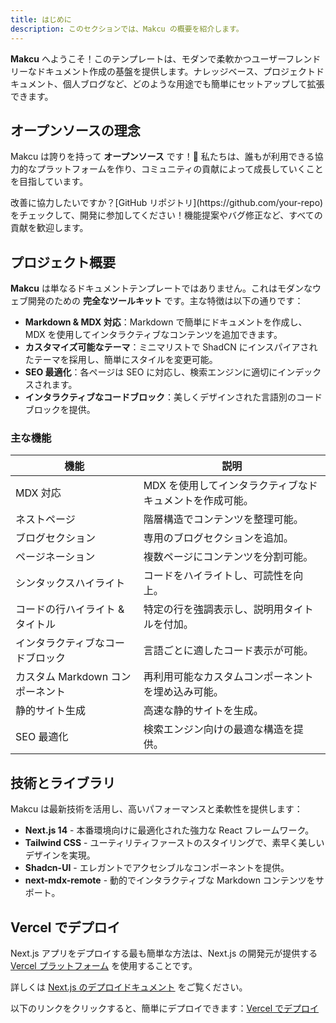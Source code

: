 ```yaml
---
title: はじめに
description: このセクションでは、Makcu の概要を紹介します。
---
```


**Makcu** へようこそ！このテンプレートは、モダンで柔軟かつユーザーフレンドリーなドキュメント作成の基盤を提供します。ナレッジベース、プロジェクトドキュメント、個人ブログなど、どのような用途でも簡単にセットアップして拡張できます。


## オープンソースの理念

Makcu は誇りを持って **オープンソース** です！🎉 私たちは、誰もが利用できる協力的なプラットフォームを作り、コミュニティの貢献によって成長していくことを目指しています。

<Note title="貢献する"> 
 改善に協力したいですか？[GitHub リポジトリ](https://github.com/your-repo) をチェックして、開発に参加してください！機能提案やバグ修正など、すべての貢献を歓迎します。
</Note>

## プロジェクト概要

**Makcu** は単なるドキュメントテンプレートではありません。これはモダンなウェブ開発のための **完全なツールキット** です。主な特徴は以下の通りです：

- **Markdown & MDX 対応**：Markdown で簡単にドキュメントを作成し、MDX を使用してインタラクティブなコンテンツを追加できます。
- **カスタマイズ可能なテーマ**：ミニマリストで ShadCN にインスパイアされたテーマを採用し、簡単にスタイルを変更可能。
- **SEO 最適化**：各ページは SEO に対応し、検索エンジンに適切にインデックスされます。
- **インタラクティブなコードブロック**：美しくデザインされた言語別のコードブロックを提供。

### 主な機能

| **機能**                     | **説明**                                                   |
|------------------------------|------------------------------------------------------------|
| MDX 対応                     | MDX を使用してインタラクティブなドキュメントを作成可能。    |
| ネストページ                 | 階層構造でコンテンツを整理可能。                           |
| ブログセクション             | 専用のブログセクションを追加。                             |
| ページネーション             | 複数ページにコンテンツを分割可能。                         |
| シンタックスハイライト       | コードをハイライトし、可読性を向上。                       |
| コードの行ハイライト & タイトル | 特定の行を強調表示し、説明用タイトルを付加。             |
| インタラクティブなコードブロック | 言語ごとに適したコード表示が可能。                         |
| カスタム Markdown コンポーネント | 再利用可能なカスタムコンポーネントを埋め込み可能。         |
| 静的サイト生成               | 高速な静的サイトを生成。                                   |
| SEO 最適化                   | 検索エンジン向けの最適な構造を提供。                       |


## 技術とライブラリ

Makcu は最新技術を活用し、高いパフォーマンスと柔軟性を提供します：

- **Next.js 14** - 本番環境向けに最適化された強力な React フレームワーク。
- **Tailwind CSS** - ユーティリティファーストのスタイリングで、素早く美しいデザインを実現。
- **Shadcn-UI** - エレガントでアクセシブルなコンポーネントを提供。
- **next-mdx-remote** - 動的でインタラクティブな Markdown コンテンツをサポート。


## Vercel でデプロイ

Next.js アプリをデプロイする最も簡単な方法は、Next.js の開発元が提供する [Vercel プラットフォーム](https://vercel.com/new?utm_medium=default-template&filter=next.js&utm_source=create-next-app&utm_campaign=create-next-app-readme) を使用することです。

詳しくは [Next.js のデプロイドキュメント](https://nextjs.org/docs/deployment) をご覧ください。

以下のリンクをクリックすると、簡単にデプロイできます：[Vercel でデプロイ](https://vercel.com/new/clone?repository-url=https://github.com/nisabmohd/Aria-Docs)
